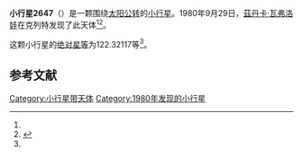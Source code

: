 {{Infobox planet
| bgcolour = #FFFFC0
| name = 2647 Sova
| symbol = 
| image = 
| caption = 
| discovery = yes
| discovery_ref = 
| discoverer = [[茲丹卡·瓦弗洛娃|茲丹卡·瓦弗洛娃]]
| discovery_site = [[克列特|克列特]] 
| discovered = 1980年9月29日
| designations = yes
| mp_name = 
| named_after = 
| alt_names = 1980 SP/ 1950 WC / 1953 RO / 1970 RO / 1975 EC / 1977 XE / 1982 FF1
| mp_category = [[主带小行星|主带小行星]]
| orbit_ref = <ref name="a">[http://ssd.jpl.nasa.gov/sbdb.cgi?sstr=2647 2647 Sova] {{Wayback|url=http://ssd.jpl.nasa.gov/sbdb.cgi?sstr=2647 |date=20210717073238 }}，小行星數據庫瀏覽器（JPL Small-Body Database Browser）－[[美国国家航空航天局|美国国家航空航天局]]喷气推进实验室</ref>
| epoch = 2456400.5 (2013年4月18日更新)
| aphelion = {{convert|2.5516413|AU|km|3|abbr=on|lk=out}}
| perihelion = {{convert|1.9368397|AU|km|3|abbr=on}}
| semimajor = {{convert|2.2442405|AU|km|3|abbr=on}}
| eccentricity = 0.1369732
| period = 1228.011725 [[日|日]]<br />3.36[[儒略年|儒略年]]
| avg_speed = 
| inclination = 3.93775
| asc_node = 290.65185
| mean_anomaly = 
| arg_peri = 122.32117
| satellites = 
| physical_characteristics = yes
| dimensions = 
| mass = 
| density = 
| surface_grav = 
| escape_velocity = 
| sidereal_day = 
| axial_tilt = 
| pole_ecliptic_lat = 
| pole_ecliptic_lon = 
| albedo = 
| temperatures= 
| temp_name1 = 
| mean_temp_1 = 
| max_temp_1 = 
| temp_name2 = 
| max_temp_2 = 
| spectral_type = 
| abs_magnitude = 122.32117
}}

'''小行星2647'''（{{lang-en|2647 Sova}}）是一颗围绕[[太阳|太阳]][[公转|公转]]的[[小行星|小行星]]。1980年9月29日，[[茲丹卡·瓦弗洛娃|茲丹卡·瓦弗洛娃]]在克列特发现了此天体<ref name="a" /><ref>{{cite news|title=小行星列表|url=http://cfa-www.harvard.edu/iau/lists/NumberedMPs.txt|accessdate=2013-07-08|newspaper=哈佛大学|archive-date=2008-05-17|archive-url=https://web.archive.org/web/20080517010638/http://cfa-www.harvard.edu/iau/lists/NumberedMPs.txt|dead-url=no}}</ref>。

这颗小行星的[[绝对星等|绝对星等]]为122.32117等<ref name="a" />。

==参考文献==
{{reflist}}
{{Minor Planet Number|[[小行星2646|小行星2646]]|[[小行星2648|小行星2648]]}}

{{小天体}}

[[Category:小行星带天体|Category:小行星带天体]]
[[Category:1980年发现的小行星|Category:1980年发现的小行星]]

{{asteroid-stub}}
